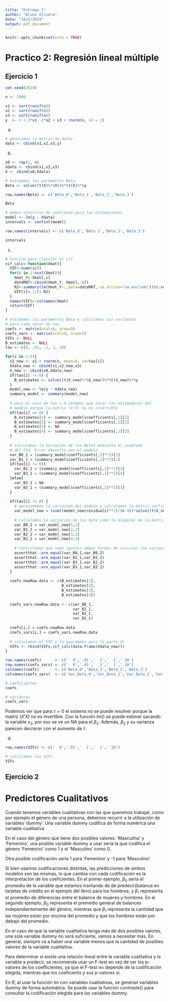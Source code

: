 ```yaml
---
title: "Entrega 1"
author: "Bruno Olivera"
date: "10/5/2019"
output: pdf_document
---
```


```r
knitr::opts_chunk$set(echo = TRUE)
```
# Practico 2: Regresión lineal múltiple
## Ejercicio 1

```r
set.seed(2019)

n <- 1000

x1 <- sort(runif(n))
x2 <- sort(runif(n))
x3 <- sort(runif(n))
y  <- 3 + 2*x1 -2*x2 + x3 + rnorm(n, sd = 1)
```
a)
```r
# generamos la matriz de datos
data <- cbind(x1,x2,x3,y)
```
b)
```r
x0 <- rep(1, n)
Xdata <- cbind(x1,x2,x3)
X <- cbind(x0,Xdata)

# estimamos los parámetros Beta
Beta <- solve((t(X)%*%X))%*%t(X)%*%y
```
```r
row.names(Beta) <- c('Beta_0','Beta_1','Beta_2','Beta_3')
```
```r
Beta

# damos intervlos de confianzo para las estimaciones
model <- lm(y ~ Xdata)
intervals <- confint(model)
```
```r
row.names(intervals) <- c('Beta_0','Beta_1','Beta_2','Beta_3')
```
```r
intervals
```
c)
```r
# función para clacular el vif
vif_calc<-function(Xmat){
  VIF<-numeric()
  for(i in 1:ncol(Xmat)){
    Xmat_Y<-Xmat[,i]
    dataMAT<-cbind(Xmat_Y, Xmat[,-i])
    R2<-summary(lm(Xmat_Y~.,data=dataMAT, na.action="na.exclude"))$r.squared
    VIF[i]<-1/(1-R2)
  }
  names(VIF)<-colnames(Xmat)
  return(VIF)
}
```
```r
# estimamos los parámetros Beta y calculamos sus varianzas
# para cada valor de tau
coefs <- matrix(ncol=4, nrow=5)
coefs_vars <- matrix(ncol=4, nrow=5)
VIFs <- NULL
B_estimates <- NULL
tau <- c(0, .01, .1, 1, 10)

for(i in 1:5){
  x2_new <- x1 + rnorm(n, mean=0, sd=tau[i])
  Xdata_new <- cbind(x1,x2_new,x3)
  X_new <- cbind(x0,Xdata_new)
  if(tau[i] != 0) {
    B_estimates <- solve((t(X_new)%*%X_new))%*%t(X_new)%*%y
  }
  model_new <- lm(y ~ Xdata_new)
  summary_model <- summary(model_new)
  
  # para el caso de tau = 0 tenemos que sacar los estimadores del
  # modelo porque la matriz (X'X) no es invertible
  if(tau[i] == 0) {
    B_estimates[1] <- summary_model$coefficients[,1][1]
    B_estimates[2] <- summary_model$coefficients[,1][2]
    B_estimates[3] <- NA
    B_estimates[4] <- summary_model$coefficients[,1][3]
  }
  
  # calculamos la variación de los Betas mediante el cuadrado
  # del Std. Error devuelto por el modelo
  var_B0_1 = (summary_model$coefficients[,2]**2)[1]
  var_B1_1 = (summary_model$coefficients[,2]**2)[2]
  if(tau[i] != 0){
    var_B2_1 = (summary_model$coefficients[,2]**2)[3]
    var_B3_1 = (summary_model$coefficients[,2]**2)[4]
  }else{
    var_B2_1 = NA
    var_B3_1 = (summary_model$coefficients[,2]**2)[3]
  }
  
  if(tau[i] != 0) {
    # aproximamos la variación del modelo y calculamos la matriz var*inv(X'X)
    var_model_new = (sum((model_new$residuals)**2)/(n-4))*solve((t(X_new)%*%X_new))
    
    # calculamos la variación de los beta como la diagonal de la matriz anterior 
    var_B0_2 = var_model_new[1,1]
    var_B1_2 = var_model_new[2,2]
    var_B2_2 = var_model_new[3,3]
    var_B3_2 = var_model_new[4,4]
    
    # controlamos que sean iguales ambas formas de calcular las varianzas
    assertthat::are_equal(var_B0_1,var_B0_2)
    assertthat::are_equal(var_B2_1,var_B1_2)
    assertthat::are_equal(var_B3_1,var_B2_2)
    assertthat::are_equal(var_B3_1,var_B3_2)
  }
  
  coefs.newRow.data <- c(B_estimates[1],
                         B_estimates[2],
                         B_estimates[3],
                         B_estimates[4])
  
  coefs_vars.newRow.data <- c(var_B0_1,
                              var_B1_1,
                              var_B2_1,
                              var_B3_1)
  
  coefs[i,] = coefs.newRow.data
  coefs_vars[i,] = coefs_vars.newRow.data
  
  # calculamos el VIF y lo guardamos para la parte d)
  VIFs <- rbind(VIFs,vif_calc(data.frame(Xdata_new)))
}
```
```r
row.names(coefs)      <- c('  0','.01',' .1','  1',' 10')
row.names(coefs_vars) <- c('  0','.01',' .1','  1',' 10')
colnames(coefs)       <- c('Beta_0','Beta_1','Beta_2','Beta_3')
colnames(coefs_vars)  <- c('Var_Beta_0','Var_Beta_1','Var_Beta_2','Var_Beta_3')
```
```r
# coeficientes
coefs

# varianzas
coefs_vars
```
Podemos ver que para $\tau = 0$ el sistema no se puede resolver porque la matriz $(X'X)$ no es invertible. Con la función $lm()$ se puede estimar sacando la variable $x_2$, por eso se ve un $NA$ para el $\beta_2$. 
Además, $\beta_2$ y su varianza parecen decrecer con el aumento de $\tau$.

d)
```r
row.names(VIFs) <- c('  0','.01',' .1','  1',' 10')
```
```r
# calculamos los VIFs
VIFs
```
\newpage

## Ejercicio 2

# Predictores Cualitativos

Cuando tenemos variables cualitativas con las que queremos trabajar, como por ejemplo el género de una persona, debemos recurrir a la utilización de variables 'dummy'.
Una variable dummy codifica de forma numérica una variable cualitativa. 

En el caso del género que tiene dos posibles valores: 'Masculino' y 'Femenino', una posible variable dummy a usar sería la que codifica el género 'Femenino' como 1 y el 'Masculino' como 0.

Otra posible codificación sería 1 para 'Femenino' y -1 para 'Masculino'.

Si bien usamos codificaciones distintas, las predicciones de ambos modelos son las mismas, lo que cambia con cada codificación es la interpretación de los coeficientes. 
En el primer ejemplo, $\beta_0$ sería el promedio de la variable que estamos trantando de de predecir(balance en tarjetas de crédito en el ejemplo del libro) para los hombres, y $\beta_1$ representa el promedio de diferencias entre el balance de mujeres y hombres.
En el segundo ejemplo, $\beta_0$ representa el premedio general de balances independientemente del género, mientras que $\beta_1$ representa la cantidad que las mujeres están por encima del promedio y que los hombres están por debajo del promedio.

En el caso de que la variable cualitativa tenga más de dos posibles valores, una sola variable dummy no será suficiente, vamos a necesitar más. En general, siempre va a haber una variable menos que la cantidad de posibles valores de la variable cualitativa.

Para determinar si existe una relación lineal entre la variable cualitativa y la variable a predecir, se recomienda usar un F-test en vez de ver los p-valores de los coefficientes, ya que el F-test no depende de la codificación elegida, mientras que los coeficients y sus p-valores sí.

En $R$, al usar la función lm con variables cualitativas, se generan variables dummy de forma automática. Se puede usar la función $contrasts()$ para consultar la codificación elegida para las variables dummy.




